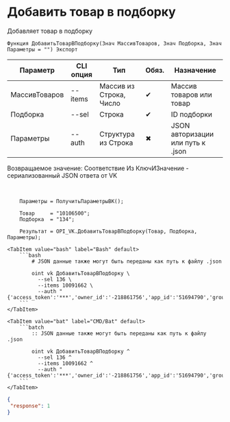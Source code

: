 ﻿---
sidebar_position: 5
---


# Добавить товар в подборку
 Добавляет товар в подборку



`Функция ДобавитьТоварВПодборку(Знач МассивТоваров, Знач Подборка, Знач Параметры = "") Экспорт`

  | Параметр | CLI опция | Тип | Обяз. | Назначение |
  |-|-|-|-|-|
  | МассивТоваров | --items | Массив из Строка, Число | &#x2714; | Массив товаров или товар |
  | Подборка | --sel | Строка | &#x2714; | ID подборки |
  | Параметры | --auth | Структура из Строка | &#x2716; | JSON авторизации или путь к .json |

  
  Возвращаемое значение:   Соответствие Из КлючИЗначение - сериализованный JSON ответа от VK

<br/>




```bsl title="Пример использования для 1С:Предприятие/OneScript"
    Параметры = ПолучитьПараметрыВК();

    Товар     = "10106500";
    Подборка  = "134";

    Результат = OPI_VK.ДобавитьТоварВПодборку(Товар, Подборка, Параметры);
```
    

 <Tabs>
  
    <TabItem value="bash" label="Bash" default>
        ```bash
            # JSON данные также могут быть переданы как путь к файлу .json
            
            oint vk ДобавитьТоварВПодборку \
              --sel 136 \
              --items 10091662 \
              --auth "{'access_token':'***','owner_id':'-218861756','app_id':'51694790','group_id':'218861756'}"
        ```
    </TabItem>
  
    <TabItem value="bat" label="CMD/Bat" default>
        ```batch
            :: JSON данные также могут быть переданы как путь к файлу .json
            
            oint vk ДобавитьТоварВПодборку ^
              --sel 136 ^
              --items 10091662 ^
              --auth "{'access_token':'***','owner_id':'-218861756','app_id':'51694790','group_id':'218861756'}"
        ```
    </TabItem>
</Tabs>


```json title="Результат"
{
 "response": 1
}
```
